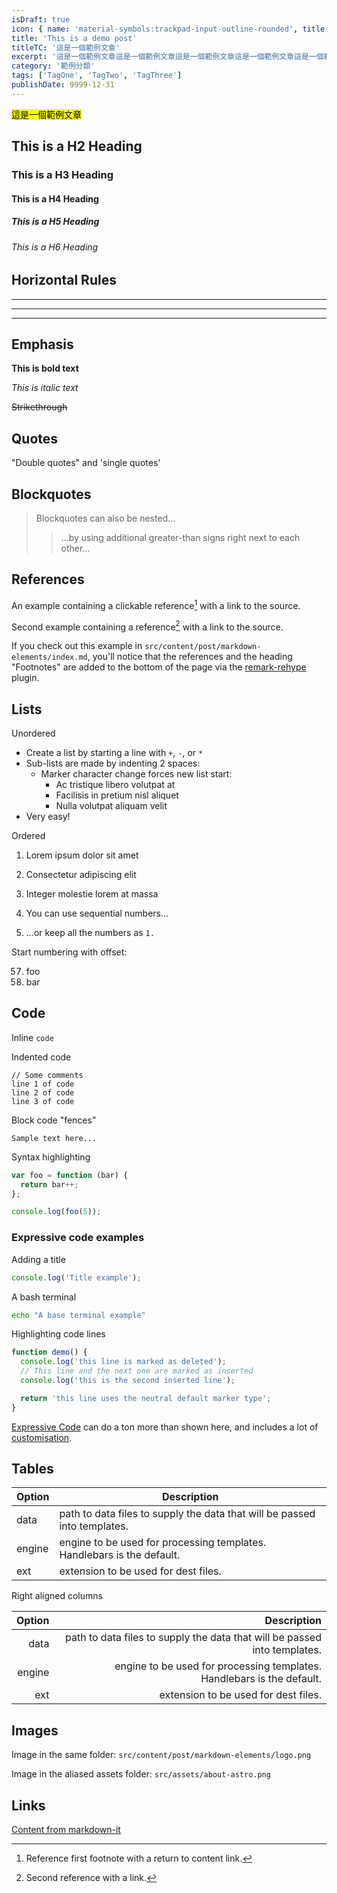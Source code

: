 ```yaml
---
isDraft: true
icon: { name: 'material-symbols:trackpad-input-outline-rounded', title: '一隻手操縱觸控板符號' }
title: 'This is a demo post'
titleTC: '這是一個範例文章'
excerpt: '這是一個範例文章這是一個範例文章這是一個範例文章這是一個範例文章這是一個範例文章這是一個範例文章這是一個範例文章這是一個範例文章這是一個範例文章這是一個範例文章這是一個範例文章這是一個範例文章這是一個範例文章這是一個範例文章這是一個範例文章這是一個範例文章這是一個範例文章這是一個範例文章這是一個範例文章'
category: '範例分類'
tags: ['TagOne', 'TagTwo', 'TagThree']
publishDate: 9999-12-31
---
```


<mark>這是一個範例文章</mark>

## This is a H2 Heading

### This is a H3 Heading

#### This is a H4 Heading

##### This is a H5 Heading

###### This is a H6 Heading

## Horizontal Rules

---

---

---

## Emphasis

**This is bold text**

_This is italic text_

~~Strikethrough~~

## Quotes

"Double quotes" and 'single quotes'

## Blockquotes

> Blockquotes can also be nested...
>
> > ...by using additional greater-than signs right next to each other...

## References

An example containing a clickable reference[^1] with a link to the source.

Second example containing a reference[^2] with a link to the source.

[^1]: Reference first footnote with a return to content link.
[^2]: Second reference with a link.

If you check out this example in `src/content/post/markdown-elements/index.md`, you'll notice that the references and the heading "Footnotes" are added to the bottom of the page via the [remark-rehype](https://github.com/remarkjs/remark-rehype#options) plugin.

## Lists

Unordered

- Create a list by starting a line with `+`, `-`, or `*`
- Sub-lists are made by indenting 2 spaces:
  - Marker character change forces new list start:
    - Ac tristique libero volutpat at
    - Facilisis in pretium nisl aliquet
    - Nulla volutpat aliquam velit
- Very easy!

Ordered

1. Lorem ipsum dolor sit amet
2. Consectetur adipiscing elit
3. Integer molestie lorem at massa

4. You can use sequential numbers...
5. ...or keep all the numbers as `1.`

Start numbering with offset:

57. foo
1. bar

## Code

Inline `code`

Indented code

    // Some comments
    line 1 of code
    line 2 of code
    line 3 of code

Block code "fences"

```
Sample text here...
```

Syntax highlighting

```js
var foo = function (bar) {
  return bar++;
};

console.log(foo(5));
```

### Expressive code examples

Adding a title

```js title="file.js"
console.log('Title example');
```

A bash terminal

```bash
echo "A base terminal example"
```

Highlighting code lines

```js title="line-markers.js" del={2} ins={3-4} {6}
function demo() {
  console.log('this line is marked as deleted');
  // This line and the next one are marked as inserted
  console.log('this is the second inserted line');

  return 'this line uses the neutral default marker type';
}
```

[Expressive Code](https://expressive-code.com/) can do a ton more than shown here, and includes a lot of [customisation](https://expressive-code.com/reference/configuration/).

## Tables

| Option | Description                                                               |
| ------ | ------------------------------------------------------------------------- |
| data   | path to data files to supply the data that will be passed into templates. |
| engine | engine to be used for processing templates. Handlebars is the default.    |
| ext    | extension to be used for dest files.                                      |

Right aligned columns

| Option |                                                               Description |
| -----: | ------------------------------------------------------------------------: |
|   data | path to data files to supply the data that will be passed into templates. |
| engine |    engine to be used for processing templates. Handlebars is the default. |
|    ext |                                      extension to be used for dest files. |

## Images

Image in the same folder: `src/content/post/markdown-elements/logo.png`

Image in the aliased assets folder: `src/assets/about-astro.png`

## Links

[Content from markdown-it](https://markdown-it.github.io/)
